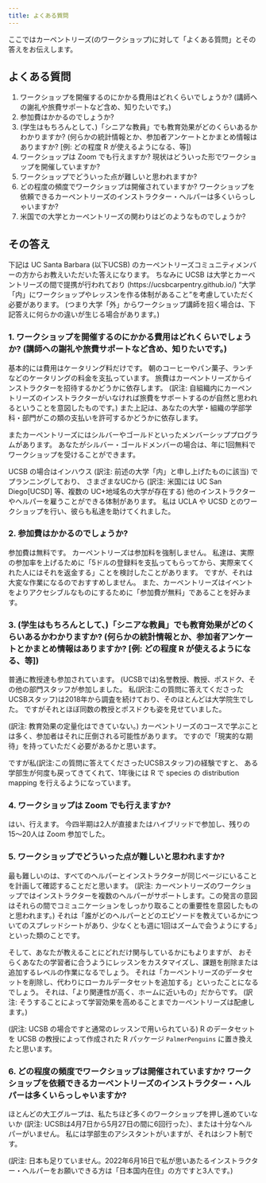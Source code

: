 ```yaml
---
title: よくある質問
---
```


ここではカーペントリーズ(のワークショップ)に対して「よくある質問」とその答えをお伝えします。

## よくある質問

1. ワークショップを開催するのにかかる費用はどれくらいでしょうか? (講師への謝礼や旅費サポートなど含め、知りたいです。)
2. 参加費はかかるのでしょうか?
3. (学生はもちろんとして、)「シニアな教員」でも教育効果がどのくらいあるかわかりますか? (何らかの統計情報とか、参加者アンケートとかまとめ情報はありますか? [例: どの程度 R が使えるようになる、等])
4. ワークショップは Zoom でも行えますか? 現状はどういった形でワークショップを開催していますか?
5. ワークショップでどういった点が難しいと思われますか?
6. どの程度の頻度でワークショップは開催されていますか? ワークショップを依頼できるカーペントリーズのインストラクター・ヘルパーは多くいらっしゃいますか?
7. 米国での大学とカーペントリーズの関わりはどのようなものでしょうか?

## その答え

下記は UC Santa Barbara (以下UCSB) のカーペントリーズコミュニティメンバーの方からお教えいただいた答えになります。
ちなみに UCSB は大学とカーペントリーズの間で提携が行われており (https://ucsbcarpentry.github.io/) 
"大学「内」にワークショップやレッスンを作る体制があること"を考慮していただく必要があります。
(つまり大学「外」からワークショップ講師を招く場合は、下記答えに何らかの違いが生じる場合があります。)

### 1. ワークショップを開催するのにかかる費用はどれくらいでしょうか? (講師への謝礼や旅費サポートなど含め、知りたいです。)

基本的には費用はケータリング料だけです。
朝のコーヒーやパン菓子、ランチなどのケータリングの料金を支払っています。
旅費はカーペントリーズからインストラクターを招待するかどうかに依存します。
(訳注: 自組織内にカーペントリーズのインストラクターがいなければ旅費をサポートするのが自然と思われるということを意図したものです。)
また上記は、あなたの大学・組織の学部学科・部門がこの類の支払いを許可するかどうかに依存します。

またカーペントリーズにはシルバーやゴールドといったメンバーシッププログラムがあります。
あなたがシルバー・ゴールドメンバーの場合は、年に1回無料でワークショップを受けることができます。

UCSB の場合はインハウス (訳注: 前述の大学「内」と申し上げたものに該当) でプランニングしており、
さまざまなUCから (訳注: 米国には UC San Diego[UCSD] 等、複数の UC+地域名の大学が存在する) 他のインストラクターやヘルパーを雇うことができる体制があります。
私は UCLA や UCSD とのワークショップを行い、彼らも私達を助けてくれました。

### 2. 参加費はかかるのでしょうか?

参加費は無料です。
カーペントリーズは参加料を強制しません。
私達は、実際の参加率を上げるために「5ドルの登録料を支払ってもらってから、実際来てくれた人にはそれを返金する」ことを検討したことがあります。
ですが、それは大変な作業になるのでおすすめしません。
また、カーペントリーズはイベントをよりアクセシブルなものにするために「参加費が無料」であることを好みます。

### 3. (学生はもちろんとして、)「シニアな教員」でも教育効果がどのくらいあるかわかりますか? (何らかの統計情報とか、参加者アンケートとかまとめ情報はありますか? [例: どの程度 R が使えるようになる、等])

普通に教授達も参加されています。
(UCSBでは)名誉教授、教授、ポスドク、その他の部門スタッフが参加しました。
私(訳注:この質問に答えてくださったUCSBスタッフ)は2018年から調査を続けており、そのほとんどは大学院生でした。
ですがそれとほぼ同数の教授とポスドクも姿を見せていました。

(訳注: 教育効果の定量化はできていない。)
カーペントリーズのコースで学ぶことは多く、参加者はそれに圧倒される可能性があります。
ですので「現実的な期待」を持っていただく必要があるかと思います。

ですが私(訳注:この質問に答えてくださったUCSBスタッフ)の経験ですと、
ある学部生が何度も戻ってきてくれて、1年後には R で species の distribution mapping を行えるようになっています。

### 4. ワークショップは Zoom でも行えますか?

はい、行えます。
今四半期は2人が直接またはハイブリッドで参加し、残りの15〜20人は Zoom 参加でした。

### 5. ワークショップでどういった点が難しいと思われますか?

最も難しいのは、すべてのヘルパーとインストラクターが同じページにいることを計画して確認することだと思います。
(訳注: カーペントリーズのワークショップではインストラクターを複数のヘルパーがサポートします。この発言の意図はそれらの間でコミュニケーションをしっかり取ることの重要性を意図したものと思われます。)
それは「誰がどのヘルパーとどのエピソードを教えているかについてのスプレッドシートがあり、少なくとも週に1回はズームで会うようにする」といった類のことです。

そして、あなたが教えることにどれだけ関与しているかにもよりますが、
おそらくあなたの学習者に合うようにレッスンをカスタマイズし、課題を削除または追加するレベルの作業になるでしょう。
それは「カーペントリーズのデータセットを削除し、代わりにローカルデータセットを追加する」といったことになるでしょう。
それは、「より関連性が高く、ホームに近いもの」だからです。
(訳注: そうすることによって学習効果を高めることまでカーペントリーズは配慮します。)

(訳注: UCSB の場合ですと通常のレッスンで用いられている) R のデータセットを UCSB の教授によって作成された R パッケージ `PalmerPenguins` に置き換えたと思います。

### 6. どの程度の頻度でワークショップは開催されていますか? ワークショップを依頼できるカーペントリーズのインストラクター・ヘルパーは多くいらっしゃいますか?

ほとんどの大工グループは、私たちほど多くのワークショップを押し進めていないか (訳注: UCSBは4月7日から5月27日の間に6回行った）、または十分なヘルパーがいません。
私には学部生のアシスタントがいますが、それはシフト制です。

(訳注: 日本も足りていません。2022年6月16日で私が思いあたるインストラクター・ヘルパーをお願いできる方は「日本国内在住」の方ですと3人です。)

